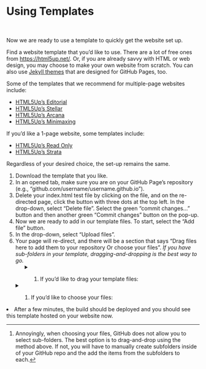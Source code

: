 # Using Templates {.sec-online}

<br>

Now we are ready to use a template to quickly get the website set up. 

Find a website template that you'd like to use. There are a lot of free ones from [https://html5up.net/](https://html5up.net/). Or, if you are already savvy with HTML or web design, you may choose to make your own website from scratch. You can also use [Jekyll themes](https://docs.github.com/en/pages/setting-up-a-github-pages-site-with-jekyll/adding-a-theme-to-your-github-pages-site-using-jekyll) that are designed for GitHub Pages, too.

Some of the templates that we recommend for multiple-page websites include:

* [HTML5Up's Editorial](https://html5up.net/editorial)
* [HTML5Up's Stellar](https://html5up.net/stellar)
* [HTML5Up's Arcana](https://html5up.net/arcana)
* [HTML5Up's Minimaxing](https://html5up.net/minimaxing)

If you'd like a 1-page website, some templates include:

* [HTML5Up's Read Only](https://html5up.net/read-only)
* [HTML5Up's Strata](https://html5up.net/strata)

Regardless of your desired choice, the set-up remains the same.

1. Download the template that you like.
2. In an opened tab, make sure you are on your GitHub Page's repository (e.g., "github.com/username/username.github.io").
3. Delete your index.html test file by clicking on the file, and on the re-directed page, click the button with three dots at the top left. In the drop-down, select "Delete file". Select the green "commit changes..." button and then another green "Commit changes" button on the pop-up.
4. Now we are ready to add in our template files. To start, select the "Add file" button.
5. In the drop-down, select "Upload files".
6. Your page will re-direct, and there will be a section that says "Drag files here to add them to your repository Or choose your files". *If you have sub-folders in your template, dragging-and-dropping is the best way to go.*
  <ol type="a">
    <details><summary><ol><li>If you'd like to drag your template files:</li></summary>
      <li>In a separate window, navigate to your downloads folder.</li>
      <li>Open the template download folder.</li>
      <li>Select all of the items in this template folder. (On a Mac you can quickly do this with Cmd A).</li>
      <li>Drag these into the box that says "Drag files here..." and release.</li>
      <li>Click the green "Commit changes" button at the bottom of the screen.</li>
    </ol></details>
    <details><summary><ol><li>If you'd like to choose your files:</li></summary>
      <li>Select the blue "choose your files" link.</li>
      <li>In the pop-up, navigate to Downloads > the template folder.</li>
      <li>Select all of the items in the template folder. (On a Mac you can quickly do this with Cmd A). If you have sub-folders in your template folder, you will need to drag-and-drop instead.^[Annoyingly, when choosing your files, GitHub does not allow you to select sub-folders. The best option is to drag-and-drop using the method above. If not, you will have to manually create subfolders inside of your GitHub repo and the add the items from the subfolders to each.]</li>
      <li>Select the blue "Open" button.</li>
      <li>Select the green "Commit changes" button.</li>
    </ol></details>
  </ol>
7. After a few minutes, the build should be deployed and you should see this template hosted on your website now.
